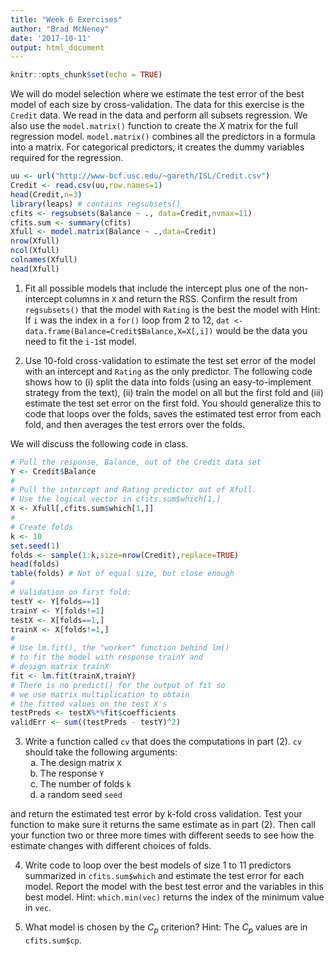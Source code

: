 ```yaml
---
title: "Week 6 Exercises"
author: "Brad McNeney"
date: '2017-10-11'
output: html_document
---
```


```r
knitr::opts_chunk$set(echo = TRUE)
```

We will do model selection where 
we estimate the test error of the best model
of each size by cross-validation.
The data for this exercise is the `Credit` data.
We read in the data and perform all subsets
regression. We also use the `model.matrix()` function
to create the $X$ matrix for the full regression model.
`model.matrix()` combines all the predictors
in a formula into a matrix. For categorical predictors,
it creates the dummy variables required for the regression.

```r
uu <- url("http://www-bcf.usc.edu/~gareth/ISL/Credit.csv")
Credit <- read.csv(uu,row.names=1)
head(Credit,n=3)
library(leaps) # contains regsubsets()
cfits <- regsubsets(Balance ~ ., data=Credit,nvmax=11)
cfits.sum <- summary(cfits)
Xfull <- model.matrix(Balance ~ .,data=Credit)
nrow(Xfull)
ncol(Xfull)
colnames(Xfull)
head(Xfull)
```

1. Fit all possible models that include the 
intercept plus one of the non-intercept columns in
`X` and return the RSS. Confirm the
result from `regsubsets()` that the model with
`Rating` is the best
the model with Hint: If `i` was the
index in a `for()` loop from 2 to 12, 
`dat <- data.frame(Balance=Credit$Balance,X=X[,i])`
would be the data you need to fit the `i-1`st model.


2. Use 10-fold cross-validation to 
estimate the test set error of the model with 
an intercept and `Rating` as the only predictor.
The following code shows how to (i) split 
the data into folds (using an easy-to-implement
strategy from the text), (ii) train the model on 
all but the first fold and (iii) estimate the 
test set error on the first fold.
You should generalize this to code that loops
over the folds, saves the estimated test error
from each fold, and then averages the test
errors over the folds. 

We will discuss the following code in class.


```r
# Pull the response, Balance, out of the Credit data set
Y <- Credit$Balance
#
# Pull the intercept and Rating predictor out of Xfull.
# Use the logical vector in cfits.sum$which[1,]
X <- Xfull[,cfits.sum$which[1,]]
#
# Create folds
k <- 10
set.seed(1)
folds <- sample(1:k,size=nrow(Credit),replace=TRUE)
head(folds)
table(folds) # Not of equal size, but close enough
#
# Validation on first fold:
testY <- Y[folds==1]
trainY <- Y[folds!=1]
testX <- X[folds==1,] 
trainX <- X[folds!=1,]
#
# Use lm.fit(), the "worker" function behind lm()
# to fit the model with response trainY and 
# design matrix trainX
fit <- lm.fit(trainX,trainY) 
# There is no predict() for the output of fit so 
# we use matrix multiplication to obtain
# the fitted values on the test X's
testPreds <- testX%*%fit$coefficients
validErr <- sum((testPreds - testY)^2)
```

3. Write a function called `cv` that
does the computations in part (2). 
`cv` should take 
the following arguments:
    (a) The design matrix `X`
    (b) The response `Y`
    (c) The number of folds `k`
    (d) a random seed `seed`

and return the estimated test error by k-fold 
cross validation. Test your function to make sure
it returns the same estimate as in part (2).
Then call your function two or three more
times with different seeds
to see how the estimate changes
with different choices of folds.


4. Write code to loop over the best models of 
size 1 to 11 predictors summarized in 
`cfits.sum$which` and estimate the test error 
for each model. Report the model with the best
test error and the variables in this best model.
Hint: `which.min(vec)` returns the index of
the minimum value in `vec`.


5. What model is chosen by the $C_p$
criterion? 
Hint: The $C_p$ values are in `cfits.sum$cp`.

